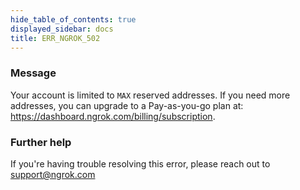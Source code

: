 ```yaml
---
hide_table_of_contents: true
displayed_sidebar: docs
title: ERR_NGROK_502
---
```


### Message

Your account is limited to `MAX` reserved addresses. If you need more addresses, you can upgrade to a Pay-as-you-go plan at: https://dashboard.ngrok.com/billing/subscription.

<ErrorDetails />

### Further help

If you're having trouble resolving this error, please reach out to [support@ngrok.com](mailto:support@ngrok.com?subject=Help%20with%20ERR_NGROK_502)
